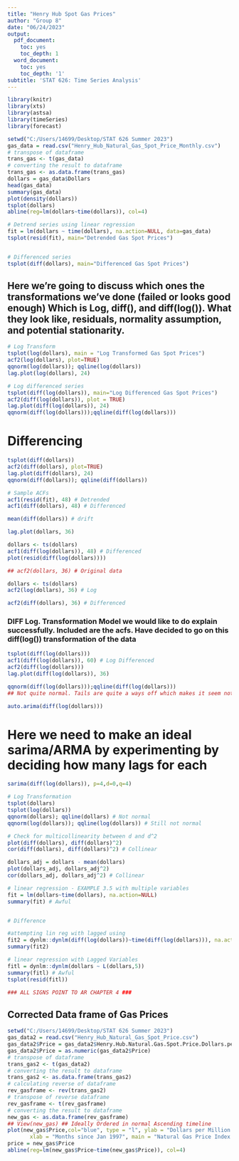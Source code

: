 ---
title: "Henry Hub Spot Gas Prices"
author: "Group 8"
date: "06/24/2023"
output:
  pdf_document:
    toc: yes
    toc_depth: 1
  word_document:
    toc: yes
    toc_depth: '1'
subtitle: 'STAT 626: Time Series Analysis'
---

```{r, echo=FALSE,warning=FALSE, message=FALSE}
library(knitr)
library(xts)
library(astsa)
library(timeSeries)
library(forecast)
```


```{r}
setwd("C:/Users/14699/Desktop/STAT 626 Summer 2023")
gas_data = read.csv("Henry_Hub_Natural_Gas_Spot_Price_Monthly.csv")
# transpose of dataframe
trans_gas <- t(gas_data)
# converting the result to dataframe
trans_gas <- as.data.frame(trans_gas)
dollars = gas_data$Dollars
head(gas_data)
summary(gas_data)
plot(density(dollars))
tsplot(dollars)
abline(reg=lm(dollars~time(dollars)), col=4)
```

```{r}
# Detrend series using linear regression
fit = lm(dollars ~ time(dollars), na.action=NULL, data=gas_data)
tsplot(resid(fit), main="Detrended Gas Spot Prices")


# Differenced series 
tsplot(diff(dollars), main="Differenced Gas Spot Prices")
```

## Here we're going to discuss which ones the transformations we've done (failed or looks good enough) Which is Log, diff(), and diff(log()). What they look like, residuals, normality assumption, and potential stationarity. 

```{r}
# Log Transform
tsplot(log(dollars), main = "Log Transformed Gas Spot Prices")
acf2(log(dollars), plot=TRUE)
qqnorm(log(dollars)); qqline(log(dollars))
lag.plot(log(dollars), 24)
```

```{r}
# Log differenced series 
tsplot(diff(log(dollars)), main="Log Differenced Gas Spot Prices")
acf2(diff(log(dollars)), plot = TRUE)
lag.plot(diff(log(dollars)), 24)
qqnorm(diff(log(dollars)));qqline(diff(log(dollars)))
```

# Differencing
```{r}
tsplot(diff(dollars))
acf2(diff(dollars), plot=TRUE)
lag.plot(diff(dollars), 24)
qqnorm(diff(dollars)); qqline(diff(dollars))

```



```{r}
# Sample ACFs
acf1(resid(fit), 48) # Detrended
acf1(diff(dollars), 48) # Differenced

mean(diff(dollars)) # drift

lag.plot(dollars, 36)
```



```{r}
dollars <- ts(dollars)
acf1(diff(log(dollars)), 48) # Differenced
plot(resid(diff(log(dollars))))
```

```{r}

## acf2(dollars, 36) # Original data

```

```{r}
dollars <- ts(dollars)
acf2(log(dollars), 36) # Log

```

```{r}

acf2(diff(dollars), 36) # Differenced

```


### DIFF Log. Transformation Model we would like to do explain successfully. Included are the acfs. Have decided to go on this diff(log()) transformation of the data
```{r}
tsplot(diff(log(dollars)))
acf1(diff(log(dollars)), 60) # Log Differenced
acf2(diff(log(dollars)))
lag.plot(diff(log(dollars)), 36)

qqnorm(diff(log(dollars)));qqline(diff(log(dollars)))
## Not quite normal. Tails are quite a ways off which makes it seem not as normal
```


```{r}
auto.arima(diff(log(dollars)))

```


# Here we need to make an ideal sarima/ARMA by experimenting by deciding how many lags for each 
```{r}

sarima(diff(log(dollars)), p=4,d=0,q=4)
```

```{r}
# Log Transformation
tsplot(dollars)
tsplot(log(dollars))
qqnorm(dollars); qqline(dollars) # Not normal
qqnorm(log(dollars)); qqline(log(dollars)) # Still not normal
```


```{r}
# Check for multicollinearity between d and d^2
plot(diff(dollars), diff(dollars)^2)
cor(diff(dollars), diff(dollars)^2) # Collinear

dollars_adj = dollars - mean(dollars)
plot(dollars_adj, dollars_adj^2)
cor(dollars_adj, dollars_adj^2) # Collinear
```


```{r}
# linear regression - EXAMPLE 3.5 with multiple variables
fit = lm(dollars~time(dollars), na.action=NULL)
summary(fit) # Awful


# Difference
```


```{r}
#attempting lin reg with lagged using
fit2 = dynlm::dynlm(diff(log(dollars))~time(diff(log(dollars))), na.action=NULL)
summary(fit2)

# linear regression with Lagged Variables
fitl = dynlm::dynlm(dollars ~ L(dollars,5))
summary(fitl) # Awful
tsplot(resid(fitl))

### ALL SIGNS POINT TO AR CHAPTER 4 ###

```

## Corrected Data frame of Gas Prices

```{r}
setwd("C:/Users/14699/Desktop/STAT 626 Summer 2023")
gas_data2 = read.csv("Henry_Hub_Natural_Gas_Spot_Price.csv")
gas_data2$Price = gas_data2$Henry.Hub.Natural.Gas.Spot.Price.Dollars.per.Million.Btu
gas_data2$Price = as.numeric(gas_data2$Price)
# transpose of dataframe
trans_gas2 <- t(gas_data2)
# converting the result to dataframe
trans_gas2 <- as.data.frame(trans_gas2)
# calculating reverse of dataframe
rev_gasframe <- rev(trans_gas2)
# transpose of reverse dataframe
rev_gasframe <- t(rev_gasframe)
# converting the result to dataframe
new_gas <- as.data.frame(rev_gasframe)
## View(new_gas) ## Ideally Ordered in normal Ascending timeline
plot(new_gas$Price,col="blue", type = "l", ylab = "Dollars per Million BTU",
       xlab = "Months since Jan 1997", main = "Natural Gas Price Index by EIA")
price = new_gas$Price
abline(reg=lm(new_gas$Price~time(new_gas$Price)), col=4)
```




